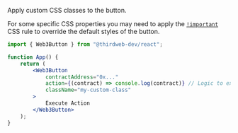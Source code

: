 
Apply custom CSS classes to the button.

<Callout variant='info'>

For some specific CSS properties you may need to apply the
[`!important`](https://developer.mozilla.org/en-US/docs/Web/CSS/Specificity#the_!important_exception)
CSS rule to override the default styles of the button.

</Callout>

```jsx
import { Web3Button } from "@thirdweb-dev/react";

function App() {
	return (
		<Web3Button
			contractAddress="0x..."
			action={(contract) => console.log(contract)} // Logic to execute when clicked
			className="my-custom-class"
		>
			Execute Action
		</Web3Button>
	);
}
```
